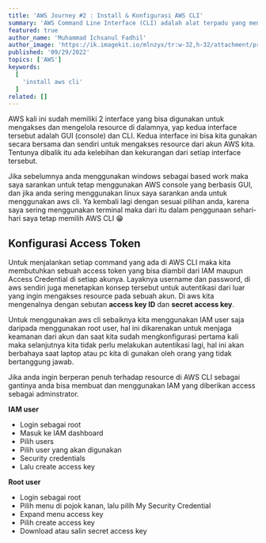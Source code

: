 ---
title: 'AWS Journey #2 : Install & Konfigurasi AWS CLI'
summary: 'AWS Command Line Interface (CLI) adalah alat terpadu yang menyediakan antarmuka yang konsisten untuk berinteraksi dengan semua bagian AWS'
featured: true
author_name: 'Muhammad Ichsanul Fadhil'
author_image: 'https://ik.imagekit.io/mlnzyx/tr:w-32,h-32/attachment/profile.webp'
published: '09/29/2022'
topics: ['AWS']
keywords:
  [
    'install aws cli'
  ]
related: []
---
AWS kali ini sudah memiliki 2 interface yang bisa digunakan untuk mengakses dan mengelola resource di dalamnya, yap kedua interface tersebut adalah GUI (console) dan CLI. Kedua interface ini bisa kita gunakan secara bersama dan sendiri untuk mengakses resource dari akun AWS kita. Tentunya dibalik itu ada kelebihan dan kekurangan dari setiap interface tersebut.

Jika sebelumnya anda menggunakan windows sebagai based work maka saya sarankan untuk tetap menggunakan AWS console yang berbasis GUI, dan jika anda sering menggunakan linux saya sarankan anda untuk menggunakan aws cli. Ya kembali lagi dengan sesuai pilihan anda, karena saya sering menggunakan terminal maka dari itu dalam penggunaan sehari-hari saya tetap memilih AWS CLI 😁

## Konfigurasi Access Token

Untuk menjalankan setiap command yang ada di AWS CLI maka kita membutuhkan sebuah access token yang bisa diambil dari IAM maupun Access Credential di setiap akunya. Layaknya username dan password, di aws sendiri juga menetapkan konsep tersebut untuk autentikasi dari luar yang ingin mengakses resource pada sebuah akun. Di aws kita mengenalnya dengan sebutan **access key ID** dan **secret access key**.

Untuk menggunakan aws cli sebaiknya kita menggunakan IAM user saja daripada menggunakan root user, hal ini dikarenakan untuk menjaga keamanan dari akun dan saat kita sudah mengkonfigurasi pertama kali maka selanjutnya kita tidak perlu melakukan autentikasi lagi, hal ini akan berbahaya saat laptop atau pc kita di gunakan oleh orang yang tidak bertanggung jawab.

Jika anda ingin berperan penuh terhadap resource di AWS CLI sebagai gantinya anda bisa membuat dan menggunakan IAM yang diberikan access sebagai adminstrator.

**IAM user**

* Login sebagai root
* Masuk ke IAM dashboard
* Pilih users
* Pilih user yang akan digunakan
* Security credentials
* Lalu create access key

**Root user**

* Login sebagai root
* Pilih menu di pojok kanan, lalu pilih My Security Credential
* Expand menu access key
* Pilih create access key
* Download atau salin secret access key

